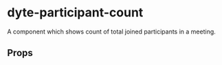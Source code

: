 # dyte-participant-count

A component which shows count of total joined participants in a meeting.

## Props

<PropsTable of="dyte-participant-count" />
